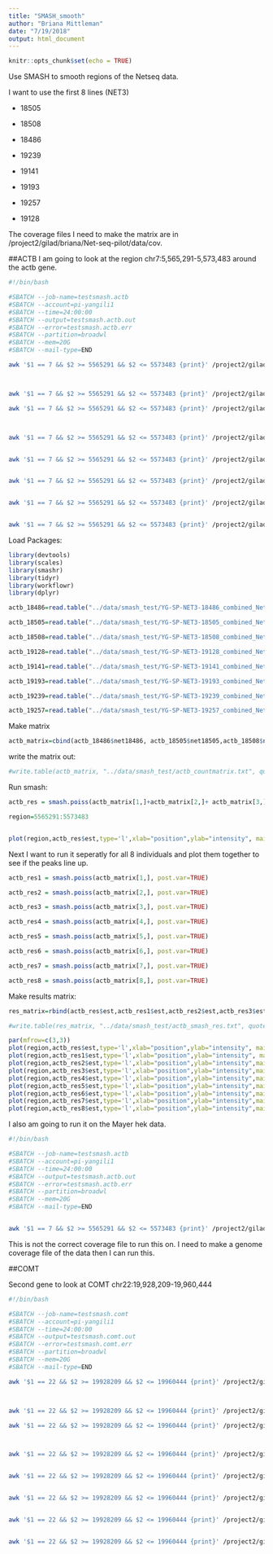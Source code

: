 ```yaml
---
title: "SMASH_smooth"
author: "Briana Mittleman"
date: "7/19/2018"
output: html_document
---
```


```r
knitr::opts_chunk$set(echo = TRUE)
```

Use SMASH to smooth regions of the Netseq data.  

I want to use the first 8 lines (NET3)  
  
* 18505  

* 18508  

* 18486  

* 19239  

* 19141  

* 19193  

* 19257  

* 19128 

The coverage files I need to make the matrix are in /project2/gilad/briana/Net-seq-pilot/data/cov. 

##ACTB
I am going to look at the region chr7:5,565,291-5,573,483 around the actb gene.  


```bash
#!/bin/bash

#SBATCH --job-name=testsmash.actb
#SBATCH --account=pi-yangili1
#SBATCH --time=24:00:00
#SBATCH --output=testsmash.actb.out
#SBATCH --error=testsmash.actb.err
#SBATCH --partition=broadwl
#SBATCH --mem=20G
#SBATCH --mail-type=END

awk '$1 == 7 && $2 >= 5565291 && $2 <= 5573483 {print}' /project2/gilad/briana/Net-seq-pilot/data/cov/YG-SP-NET3-18486_combined_Netpilot-sort.cov.bed > /project2/gilad/briana/Net-seq-pilot/data/smash.test/YG-SP-NET3-18486_combined_Netpilot-actb.bed



awk '$1 == 7 && $2 >= 5565291 && $2 <= 5573483 {print}' /project2/gilad/briana/Net-seq-pilot/data/cov/YG-SP-NET3-18505_combined_Netpilot-sort.cov.bed > /project2/gilad/briana/Net-seq-pilot/data/smash.test/YG-SP-NET3-18505_combined_Netpilot-actb.bed

awk '$1 == 7 && $2 >= 5565291 && $2 <= 5573483 {print}' /project2/gilad/briana/Net-seq-pilot/data/cov/YG-SP-NET3-18508_combined_Netpilot-sort.cov.bed > /project2/gilad/briana/Net-seq-pilot/data/smash.test/YG-SP-NET3-18508_combined_Netpilot-actb.bed



awk '$1 == 7 && $2 >= 5565291 && $2 <= 5573483 {print}' /project2/gilad/briana/Net-seq-pilot/data/cov/YG-SP-NET3-19128_combined_Netpilot-sort.cov.bed > /project2/gilad/briana/Net-seq-pilot/data/smash.test/YG-SP-NET3-19128_combined_Netpilot-sort.actb.bed


awk '$1 == 7 && $2 >= 5565291 && $2 <= 5573483 {print}' /project2/gilad/briana/Net-seq-pilot/data/cov/YG-SP-NET3-19141_combined_Netpilot-sort.cov.bed > /project2/gilad/briana/Net-seq-pilot/data/smash.test/YG-SP-NET3-19141_combined_Netpilot.actb.bed


awk '$1 == 7 && $2 >= 5565291 && $2 <= 5573483 {print}' /project2/gilad/briana/Net-seq-pilot/data/cov/YG-SP-NET3-19193_combined_Netpilot-sort.cov.bed > /project2/gilad/briana/Net-seq-pilot/data/smash.test/YG-SP-NET3-19193_combined_Netpilot.actb.bed


awk '$1 == 7 && $2 >= 5565291 && $2 <= 5573483 {print}' /project2/gilad/briana/Net-seq-pilot/data/cov/YG-SP-NET3-19239_combined_Netpilot-sort.cov.bed > /project2/gilad/briana/Net-seq-pilot/data/smash.test/YG-SP-NET3-19239_combined_Netpilot.actb.bed


awk '$1 == 7 && $2 >= 5565291 && $2 <= 5573483 {print}' /project2/gilad/briana/Net-seq-pilot/data/cov/YG-SP-NET3-19257_combined_Netpilot-sort.cov.bed > /project2/gilad/briana/Net-seq-pilot/data/smash.test/YG-SP-NET3-19257_combined_Netpilot.actb.bed
```



Load Packages:
```r
library(devtools)
library(scales)
library(smashr)
library(tidyr)
library(workflowr)
library(dplyr)
```


```r
actb_18486=read.table("../data/smash_test/YG-SP-NET3-18486_combined_Netpilot-actb.bed", col.names=c("chr", "base", "net18486"))

actb_18505=read.table("../data/smash_test/YG-SP-NET3-18505_combined_Netpilot-actb.bed", col.names=c("chr", "base", "net18505"))

actb_18508=read.table("../data/smash_test/YG-SP-NET3-18508_combined_Netpilot-actb.bed", col.names=c("chr", "base", "net18508"))

actb_19128=read.table("../data/smash_test/YG-SP-NET3-19128_combined_Netpilot.actb.bed", col.names=c("chr", "base", "net19128"))

actb_19141=read.table("../data/smash_test/YG-SP-NET3-19141_combined_Netpilot.actb.bed", col.names=c("chr", "base", "net19141"))

actb_19193=read.table("../data/smash_test/YG-SP-NET3-19193_combined_Netpilot.actb.bed", col.names=c("chr", "base", "net19193"))

actb_19239=read.table("../data/smash_test/YG-SP-NET3-19239_combined_Netpilot.actb.bed", col.names=c("chr", "base", "net19239"))

actb_19257=read.table("../data/smash_test/YG-SP-NET3-19257_combined_Netpilot.actb.bed", col.names=c("chr", "base", "net19257"))
```

Make matrix
```r
actb_matrix=cbind(actb_18486$net18486, actb_18505$net18505,actb_18508$net18508, actb_19128$net19128, actb_19141$net19141,actb_19193$net19193, actb_19239$net19239, actb_19257$net19257) %>%t
```

write the matrix out:  

```r
#write.table(actb_matrix, "../data/smash_test/actb_countmatrix.txt", quote = F, row.names = F, col.names = F)
```


Run smash:  

```r
actb_res = smash.poiss(actb_matrix[1,]+actb_matrix[2,]+ actb_matrix[3,]+ actb_matrix[4,]+actb_matrix[5,]+actb_matrix[6,]+actb_matrix[7,]+actb_matrix[8,], post.var=TRUE)
```



```r

region=5565291:5573483


plot(region,actb_res$est,type='l',xlab="position",ylab="intensity", main="SMASH results ACTB")

```

Next I want to run it seperatly for all 8 individuals and plot them together to see if the peaks line up.  

```r
actb_res1 = smash.poiss(actb_matrix[1,], post.var=TRUE)

actb_res2 = smash.poiss(actb_matrix[2,], post.var=TRUE)

actb_res3 = smash.poiss(actb_matrix[3,], post.var=TRUE)

actb_res4 = smash.poiss(actb_matrix[4,], post.var=TRUE)

actb_res5 = smash.poiss(actb_matrix[5,], post.var=TRUE)

actb_res6 = smash.poiss(actb_matrix[6,], post.var=TRUE)

actb_res7 = smash.poiss(actb_matrix[7,], post.var=TRUE)

actb_res8 = smash.poiss(actb_matrix[8,], post.var=TRUE)

```
Make results matrix:  

```r
res_matrix=rbind(actb_res$est,actb_res1$est,actb_res2$est,actb_res3$est,actb_res4$est,actb_res5$est,actb_res6$est,actb_res7$est,actb_res8$est)

#write.table(res_matrix, "../data/smash_test/actb_smash_res.txt", quote = F, col.names = F, row.names = F, sep="\t")
```


```r

par(mfrow=c(3,3))
plot(region,actb_res$est,type='l',xlab="position",ylab="intensity", main="Combined")
plot(region,actb_res1$est,type='l',xlab="position",ylab="intensity", main="18486")
plot(region,actb_res2$est,type='l',xlab="position",ylab="intensity",main="18505")
plot(region,actb_res3$est,type='l',xlab="position",ylab="intensity",main="18508")
plot(region,actb_res4$est,type='l',xlab="position",ylab="intensity",main="19128")
plot(region,actb_res5$est,type='l',xlab="position",ylab="intensity",main="19141")
plot(region,actb_res6$est,type='l',xlab="position",ylab="intensity",main="19193")
plot(region,actb_res7$est,type='l',xlab="position",ylab="intensity",main="19239")
plot(region,actb_res8$est,type='l',xlab="position",ylab="intensity",main="19257")

```



I also am going to run it on the Mayer hek data.  

```bash
#!/bin/bash

#SBATCH --job-name=testsmash.actb
#SBATCH --account=pi-yangili1
#SBATCH --time=24:00:00
#SBATCH --output=testsmash.actb.out
#SBATCH --error=testsmash.actb.err
#SBATCH --partition=broadwl
#SBATCH --mem=20G
#SBATCH --mail-type=END


awk '$1 == 7 && $2 >= 5565291 && $2 <= 5573483 {print}' /project2/gilad/briana/mayer.data/mayer_hek/data/cov/mayer_hek-sort.dedup.cov.bed > /project2/gilad/briana/mayer.data/mayer_hek/data/mayer_hek-dedup-smashactb.bed
```
This is not the correct coverage file to run this on. I need to make a genome coverage file of the data then I can run this.  

##COMT

Second gene to look at COMT chr22:19,928,209-19,960,444


```bash
#!/bin/bash

#SBATCH --job-name=testsmash.comt
#SBATCH --account=pi-yangili1
#SBATCH --time=24:00:00
#SBATCH --output=testsmash.comt.out
#SBATCH --error=testsmash.comt.err
#SBATCH --partition=broadwl
#SBATCH --mem=20G
#SBATCH --mail-type=END

awk '$1 == 22 && $2 >= 19928209 && $2 <= 19960444 {print}' /project2/gilad/briana/Net-seq-pilot/data/cov/YG-SP-NET3-18486_combined_Netpilot-sort.cov.bed > /project2/gilad/briana/Net-seq-pilot/data/smash.test/YG-SP-NET3-18486_combined_Netpilot-comt.bed



awk '$1 == 22 && $2 >= 19928209 && $2 <= 19960444 {print}' /project2/gilad/briana/Net-seq-pilot/data/cov/YG-SP-NET3-18505_combined_Netpilot-sort.cov.bed > /project2/gilad/briana/Net-seq-pilot/data/smash.test/YG-SP-NET3-18505_combined_Netpilot-comt.bed

awk '$1 == 22 && $2 >= 19928209 && $2 <= 19960444 {print}' /project2/gilad/briana/Net-seq-pilot/data/cov/YG-SP-NET3-18508_combined_Netpilot-sort.cov.bed > /project2/gilad/briana/Net-seq-pilot/data/smash.test/YG-SP-NET3-18508_combined_Netpilot-comt.bed



awk '$1 == 22 && $2 >= 19928209 && $2 <= 19960444 {print}' /project2/gilad/briana/Net-seq-pilot/data/cov/YG-SP-NET3-19128_combined_Netpilot-sort.cov.bed > /project2/gilad/briana/Net-seq-pilot/data/smash.test/YG-SP-NET3-19128_combined_Netpilot-sort.comt.bed


awk '$1 == 22 && $2 >= 19928209 && $2 <= 19960444 {print}' /project2/gilad/briana/Net-seq-pilot/data/cov/YG-SP-NET3-19141_combined_Netpilot-sort.cov.bed > /project2/gilad/briana/Net-seq-pilot/data/smash.test/YG-SP-NET3-19141_combined_Netpilot.comt.bed


awk '$1 == 22 && $2 >= 19928209 && $2 <= 19960444 {print}' /project2/gilad/briana/Net-seq-pilot/data/cov/YG-SP-NET3-19193_combined_Netpilot-sort.cov.bed > /project2/gilad/briana/Net-seq-pilot/data/smash.test/YG-SP-NET3-19193_combined_Netpilot.comt.bed


awk '$1 == 22 && $2 >= 19928209 && $2 <= 19960444 {print}' /project2/gilad/briana/Net-seq-pilot/data/cov/YG-SP-NET3-19239_combined_Netpilot-sort.cov.bed > /project2/gilad/briana/Net-seq-pilot/data/smash.test/YG-SP-NET3-19239_combined_Netpilot.comt.bed


awk '$1 == 22 && $2 >= 19928209 && $2 <= 19960444 {print}' /project2/gilad/briana/Net-seq-pilot/data/cov/YG-SP-NET3-19257_combined_Netpilot-sort.cov.bed > /project2/gilad/briana/Net-seq-pilot/data/smash.test/YG-SP-NET3-19257_combined_Netpilot.comt.bed

```

